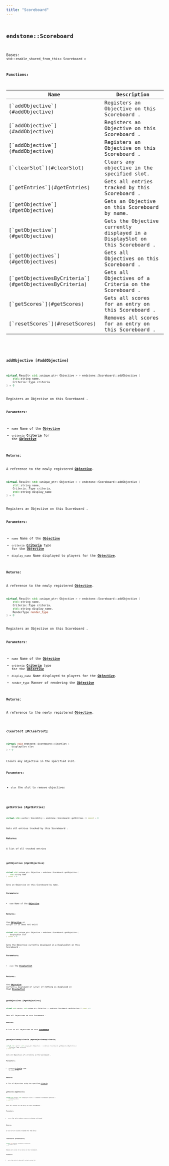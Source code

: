 ```yaml
---
title: "Scoreboard"
---
```


## <code className="doc-symbol doc-symbol-class"/> endstone::Scoreboard

Bases: `std::enable_shared_from_this< Scoreboard >`
















**Functions:**

<table>
<thead>
   <tr>
      <th>Name</th>
      <th>Description</th>
   </tr>
</thead>
<tbody>
<tr key="classendstone_1_1_scoreboard_1a976b553199b897c81f0a4bf94c1b6d87">
    <td>[`addObjective`](#addObjective)</td>
    <td>Registers an Objective on this Scoreboard .</td>
</tr>
<tr key="classendstone_1_1_scoreboard_1ab92d0159661bb6de8a205e4103ffd6df">
    <td>[`addObjective`](#addObjective)</td>
    <td>Registers an Objective on this Scoreboard .</td>
</tr>
<tr key="classendstone_1_1_scoreboard_1ac5629c3d5278cce109f3ed84264d0b8b">
    <td>[`addObjective`](#addObjective)</td>
    <td>Registers an Objective on this Scoreboard .</td>
</tr>
<tr key="classendstone_1_1_scoreboard_1ab2486b647e947f8f0a87350fda36a786">
    <td>[`clearSlot`](#clearSlot)</td>
    <td>Clears any objective in the specified slot.</td>
</tr>
<tr key="classendstone_1_1_scoreboard_1a22601ed4eb51f01df4d0548a0c4f872a">
    <td>[`getEntries`](#getEntries)</td>
    <td>Gets all entries tracked by this Scoreboard .</td>
</tr>
<tr key="classendstone_1_1_scoreboard_1a357630b4e626f6f2d9901760321afcf4">
    <td>[`getObjective`](#getObjective)</td>
    <td>Gets an Objective on this Scoreboard by name.</td>
</tr>
<tr key="classendstone_1_1_scoreboard_1acee5ad9e97be89dad847471119ea9364">
    <td>[`getObjective`](#getObjective)</td>
    <td>Gets the Objective currently displayed in a DisplaySlot on this Scoreboard .</td>
</tr>
<tr key="classendstone_1_1_scoreboard_1acc056af206abc1d9f79f2d7d742608dd">
    <td>[`getObjectives`](#getObjectives)</td>
    <td>Gets all Objectives on this Scoreboard .</td>
</tr>
<tr key="classendstone_1_1_scoreboard_1a02db6d0230c7c663d03a8ce7272319a9">
    <td>[`getObjectivesByCriteria`](#getObjectivesByCriteria)</td>
    <td>Gets all Objectives of a Criteria on the Scoreboard .</td>
</tr>
<tr key="classendstone_1_1_scoreboard_1ac07821df6300c8f2ef9a986cabd1e00f">
    <td>[`getScores`](#getScores)</td>
    <td>Gets all scores for an entry on this Scoreboard .</td>
</tr>
<tr key="classendstone_1_1_scoreboard_1a4fccb1898db7abf83738d9c2ffce27ba">
    <td>[`resetScores`](#resetScores)</td>
    <td>Removes all scores for an entry on this Scoreboard .</td>
</tr>
</tbody>
</table>

### <code className="doc-symbol doc-symbol-function"/> addObjective [#addObjective]



```cpp
virtual Result< std::unique_ptr< Objective > > endstone::Scoreboard::addObjective (
    std::string name,
    Criteria::Type criteria
) = 0
```

Registers an Objective on this Scoreboard .





**Parameters:**


* `name` Name of the [**Objective**](classendstone_1_1_objective.md) 
* `criteria` [**Criteria**](classendstone_1_1_criteria.md) for the [**Objective**](classendstone_1_1_objective.md) 



**Returns:**

A reference to the newly registered [**Objective**](classendstone_1_1_objective.md). 





        

```cpp
virtual Result< std::unique_ptr< Objective > > endstone::Scoreboard::addObjective (
    std::string name,
    Criteria::Type criteria,
    std::string display_name
) = 0
```

Registers an Objective on this Scoreboard .





**Parameters:**


* `name` Name of the [**Objective**](classendstone_1_1_objective.md) 
* `criteria` [**Criteria**](classendstone_1_1_criteria.md) type for the [**Objective**](classendstone_1_1_objective.md) 
* `display_name` Name displayed to players for the [**Objective**](classendstone_1_1_objective.md). 



**Returns:**

A reference to the newly registered [**Objective**](classendstone_1_1_objective.md). 





        

```cpp
virtual Result< std::unique_ptr< Objective > > endstone::Scoreboard::addObjective (
    std::string name,
    Criteria::Type criteria,
    std::string display_name,
    RenderType render_type
) = 0
```

Registers an Objective on this Scoreboard .





**Parameters:**


* `name` Name of the [**Objective**](classendstone_1_1_objective.md) 
* `criteria` [**Criteria**](classendstone_1_1_criteria.md) type for the [**Objective**](classendstone_1_1_objective.md) 
* `display_name` Name displayed to players for the [**Objective**](classendstone_1_1_objective.md). 
* `render_type` Manner of rendering the [**Objective**](classendstone_1_1_objective.md) 



**Returns:**

A reference to the newly registered [**Objective**](classendstone_1_1_objective.md). 





        
### <code className="doc-symbol doc-symbol-function"/> clearSlot [#clearSlot]

```cpp
virtual void endstone::Scoreboard::clearSlot (
    DisplaySlot slot
) = 0
```

Clears any objective in the specified slot.





**Parameters:**


* `slot` the slot to remove objectives 




        
### <code className="doc-symbol doc-symbol-function"/> getEntries [#getEntries]

```cpp
virtual std::vector< ScoreEntry > endstone::Scoreboard::getEntries () const = 0
```

Gets all entries tracked by this Scoreboard .





**Returns:**

A list of all tracked entries 





        
### <code className="doc-symbol doc-symbol-function"/> getObjective [#getObjective]



```cpp
virtual std::unique_ptr< Objective > endstone::Scoreboard::getObjective (
    std::string name
) const = 0
```

Gets an Objective on this Scoreboard by name.





**Parameters:**


* `name` Name of the [**Objective**](classendstone_1_1_objective.md) 



**Returns:**

the [**Objective**](classendstone_1_1_objective.md) or `nullptr` if it does not exist 





        

```cpp
virtual std::unique_ptr< Objective > endstone::Scoreboard::getObjective (
    DisplaySlot slot
) const = 0
```

Gets the Objective currently displayed in a DisplaySlot on this Scoreboard .





**Parameters:**


* `slot` The [**DisplaySlot**](namespaceendstone.md#enum-displayslot) 



**Returns:**

the [**Objective**](classendstone_1_1_objective.md) currently displayed or `nullptr` if nothing is displayed in that [**DisplaySlot**](namespaceendstone.md#enum-displayslot) 





        
### <code className="doc-symbol doc-symbol-function"/> getObjectives [#getObjectives]

```cpp
virtual std::vector< std::unique_ptr< Objective > > endstone::Scoreboard::getObjectives () const = 0
```

Gets all Objectives on this Scoreboard .





**Returns:**

A list of all Objectives on this [**Scoreboard**](classendstone_1_1_scoreboard.md) 





        
### <code className="doc-symbol doc-symbol-function"/> getObjectivesByCriteria [#getObjectivesByCriteria]

```cpp
virtual std::vector< std::unique_ptr< Objective > > endstone::Scoreboard::getObjectivesByCriteria (
    Criteria::Type criteria
) const = 0
```

Gets all Objectives of a Criteria on the Scoreboard .





**Parameters:**


* `criteria` [**Criteria**](classendstone_1_1_criteria.md) type to search by 



**Returns:**

A list of Objectives using the specified [**Criteria**](classendstone_1_1_criteria.md) 





        
### <code className="doc-symbol doc-symbol-function"/> getScores [#getScores]

```cpp
virtual std::vector< std::unique_ptr< Score > > endstone::Scoreboard::getScores (
    ScoreEntry entry
) const = 0
```

Gets all scores for an entry on this Scoreboard .





**Parameters:**


* `entry` the entry whose scores are being retrieved 



**Returns:**

a list of all scores tracked for the entry 





        
### <code className="doc-symbol doc-symbol-function"/> resetScores [#resetScores]

```cpp
virtual void endstone::Scoreboard::resetScores (
    ScoreEntry entry
) = 0
```

Removes all scores for an entry on this Scoreboard .





**Parameters:**


* `entry` the entry to drop all current scores for 




        